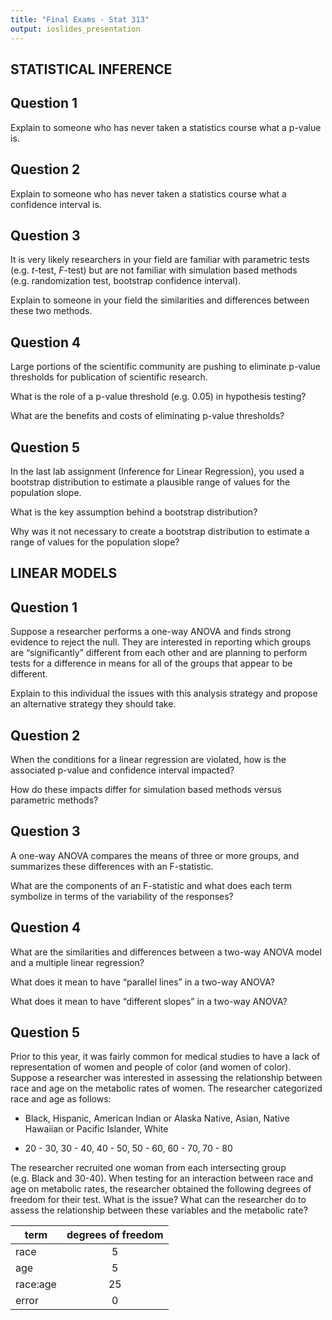 ```yaml
---
title: "Final Exams - Stat 313"
output: ioslides_presentation
---
```


<style type="text/css">
slides > slide:not(.nobackground):after {
  content: '';
}
</style>

## STATISTICAL INFERENCE 

## Question 1 

Explain to someone who has never taken a statistics course what a p-value is. 


## Question 2 

Explain to someone who has never taken a statistics course what a confidence interval is. 


## Question 3 

It is very likely researchers in your field are familiar with parametric tests (e.g. $t$-test, $F$-test) but are not familiar with simulation based methods (e.g. randomization test, bootstrap confidence interval). 

Explain to someone in your field the similarities and differences between these two methods. 


## Question 4 

Large portions of the scientific community are pushing to eliminate p-value thresholds for publication of scientific research. 

What is the role of a p-value threshold (e.g. 0.05) in hypothesis testing? 

What are the benefits and costs of eliminating p-value thresholds? 

## Question 5 

In the last lab assignment (Inference for Linear Regression), you used a bootstrap distribution to estimate a plausible range of values for the population slope. 

What is the key assumption behind a bootstrap distribution? 

Why was it not necessary to create a bootstrap distribution to estimate a range of values for the population slope?


## LINEAR MODELS 

## Question 1 

Suppose a researcher performs a one-way ANOVA and finds strong evidence to reject the null. They are interested in reporting which groups are "significantly" different from each other and are planning to perform tests for a difference in means for all of the groups that appear to be different. 

Explain to this individual the issues with this analysis strategy and propose an alternative strategy they should take. 


## Question 2 

When the conditions for a linear regression are violated, how is the associated p-value and confidence interval impacted? 

How do these impacts differ for simulation based methods versus parametric methods? 


## Question 3 

A one-way ANOVA compares the means of three or more groups, and summarizes these differences with an F-statistic.

What are the components of an F-statistic and what does each term symbolize in terms of the variability of the responses? 


## Question 4 

What are the similarities and differences between a two-way ANOVA model and a multiple linear regression? 

What does it mean to have "parallel lines" in a two-way ANOVA? 

What does it mean to have "different slopes" in a two-way ANOVA?  


## Question 5 

Prior to this year, it was fairly common for medical studies to have a lack of representation of women and people of color (and women of color). Suppose a researcher was interested in assessing the relationship between race and age on the metabolic rates of women. The researcher categorized race and age as follows: 

* Black, Hispanic, American Indian or Alaska Native, Asian, Native Hawaiian or Pacific Islander, White
 
* 20 - 30, 30 - 40, 40 - 50, 50 - 60, 60 - 70, 70 - 80

The researcher recruited one woman from each intersecting group (e.g. Black and 30-40).  When testing for an interaction between race and age on metabolic rates, the researcher obtained the following degrees of freedom for their test. What is the issue? What can the researcher do to assess the relationship between these variables and the metabolic rate?  

| term     | degrees of freedom  |  
| -------- |:-------------------:|  
| race     | 5  |  
| age      | 5  |  
| race:age | 25 |  
| error    | 0  | 
